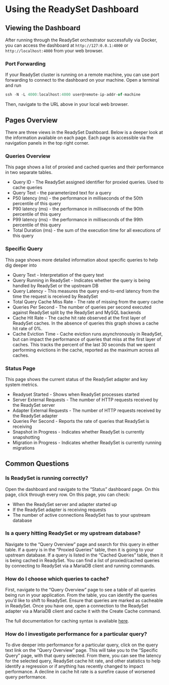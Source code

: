 # Using the ReadySet Dashboard

## Viewing the Dashboard

After running through the ReadySet orchestrator successfully via Docker, you can access the dashboard at `http://127:0.0.1:4000` or `http://localhost:4000` from your web browser.

### Port Forwarding
If your ReadySet cluster is running on a remote machine, you can use port forwarding to connect to the dashboard on your machine. Open a terminal and run

```Javascript
ssh -N -L 4000:localhost:4000 user@remote-ip-addr-of-machine
```

Then, navigate to the URL above in your local web browser.

## Pages Overview
There are three views in the ReadySet Dashboard. Below is a deeper look at the information available on each page. Each page is accessible via the navigation panels in the top right corner.

### Queries Overview

This page shows a list of proxied and cached queries and their performance in two separate tables. 
- Query ID - The ReadySet assigned identifier for proxied queries. Used to cache queries
- Query Text - the parameterized text for a query
- P50 latency (ms) - the performance in milliseconds of the 50th percentile of this query
- P90 latency (ms) - the performance in milliseconds of the 90th percentile of this query
- P99 latency (ms) - the performance in milliseconds of the 99th percentile of this query
- Total Duration (ms) - the sum of the execution time for all executions of this query

### Specific Query
This page shows more detailed information about specific queries to help dig deeper into

- Query Text - Interpretation of the query text
- Query Running in ReadySet - Indicates whether the query is being handled by ReadySet or the upstream DB
- Query Latency - This measures the query end-to-end latency from the time the request is received by ReadySet
- Total Query Cache Miss Rate - The rate of missing from the query cache
- Queries Per Second - The number of queries per second executed against ReadySet split by the ReadySet and MySQL backends
- Cache Hit Rate - The cache hit rate observed at the first layer of ReadySet caches. In the absence of queries this graph shows a cache hit rate of 0%.
- Cache Eviction Time - Cache eviction runs asynchronously in ReadySet, but can impact the performance of queries that miss at the first layer of caches. This tracks the percent of the last 30 seconds that we spent performing evictions in the cache, reported as the maximum across all caches.

### Status Page
This page shows the current status of the ReadySet adapter and key system metrics. 

- Readyset Started - Shows when ReadySet processes started
- Server External Requests - The number of HTTP requests received by the ReadySet server
- Adapter External Requests - The number of HTTP requests received by the ReadySet adapter
- Queries Per Second - Reports the rate of queries that ReadySet is receiving
- Snapshot in Progress - Indicates whether ReadySet is currently snapshotting
- Migration in Progress - Indicates whether ReadySet is currently running migrations


## Common Questions

### Is ReadySet is running correctly?​
Open the dashboard and navigate to the “Status” dashboard page. On this page, click through every row. On this page, you can check:
- When the ReadySet server and adapter started up
- If the ReadySet adapter is receiving requests
- The number of active connections ReadySet has to your upstream database

### Is a query hitting ReadySet or my upstream database?​

Navigate to the “Query Overview” page and search for this query in either table. If a query is in the “Proxied Queries” table, then it is going to your upstream database. If a query is listed in the “Cached Queries” table, then it is being cached in ReadySet. You can find a list of proxied/cached queries by connecting to ReadySet via a MariaDB client and running commands.

### How do I choose which queries to cache?
First, navigate to the “Query Overview” page to see a table of all queries being run in your application. From the table, you can identify the queries you’d like to shift to ReadySet. Ensure that queries are marked as cacheable in ReadySet. Once you have one, open a connection to the ReadySet adapter via a MariaDB client and cache it with the Create Cache command.

The full documentation for caching syntax is available [here](/using/caching).

### How do I investigate performance for a particular query​?
To dive deeper into performance for a particular query, click on the query text link on the “Query Overview” page. This will take you to the “Specific Query” page, with that query selected. From there, you can see the latency for the selected query, ReadySet cache hit rate, and other statistics to help identify a regression or if anything has recently changed to impact performance. A decline in cache hit rate is a surefire cause of worsened query performance.

